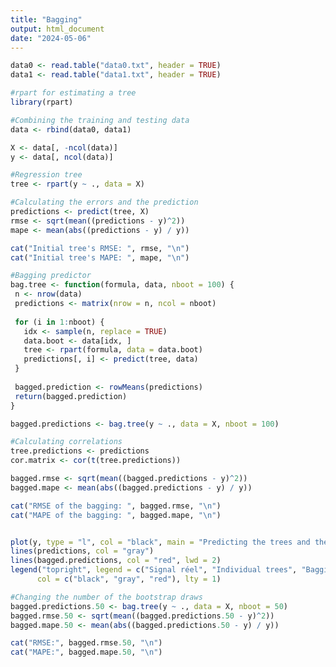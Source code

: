 ```yaml
---
title: "Bagging"
output: html_document
date: "2024-05-06"
---
```

```r

data0 <- read.table("data0.txt", header = TRUE)
data1 <- read.table("data1.txt", header = TRUE)

#rpart for estimating a tree
library(rpart)

#Combining the training and testing data
data <- rbind(data0, data1)

X <- data[, -ncol(data)]
y <- data[, ncol(data)]

#Regression tree
tree <- rpart(y ~ ., data = X)

#Calculating the errors and the prediction
predictions <- predict(tree, X)
rmse <- sqrt(mean((predictions - y)^2))
mape <- mean(abs((predictions - y) / y))

cat("Initial tree's RMSE: ", rmse, "\n")
cat("Initial tree's MAPE: ", mape, "\n")

#Bagging predictor
bag.tree <- function(formula, data, nboot = 100) {
 n <- nrow(data)
 predictions <- matrix(nrow = n, ncol = nboot)
 
 for (i in 1:nboot) {
   idx <- sample(n, replace = TRUE)
   data.boot <- data[idx, ]
   tree <- rpart(formula, data = data.boot)
   predictions[, i] <- predict(tree, data)
 }
 
 bagged.prediction <- rowMeans(predictions)
 return(bagged.prediction)
}

bagged.predictions <- bag.tree(y ~ ., data = X, nboot = 100)

#Calculating correlations
tree.predictions <- predictions
cor.matrix <- cor(t(tree.predictions))

bagged.rmse <- sqrt(mean((bagged.predictions - y)^2))
bagged.mape <- mean(abs((bagged.predictions - y) / y))

cat("RMSE of the bagging: ", bagged.rmse, "\n")
cat("MAPE of the bagging: ", bagged.mape, "\n")


plot(y, type = "l", col = "black", main = "Predicting the trees and the real signal")
lines(predictions, col = "gray")
lines(bagged.predictions, col = "red", lwd = 2)
legend("topright", legend = c("Signal réel", "Individual trees", "Bagging"),
      col = c("black", "gray", "red"), lty = 1)

#Changing the number of the bootstrap draws
bagged.predictions.50 <- bag.tree(y ~ ., data = X, nboot = 50)
bagged.rmse.50 <- sqrt(mean((bagged.predictions.50 - y)^2))
bagged.mape.50 <- mean(abs((bagged.predictions.50 - y) / y))

cat("RMSE:", bagged.rmse.50, "\n")
cat("MAPE:", bagged.mape.50, "\n")
```
